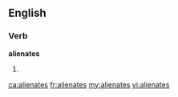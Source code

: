 ==English==

===Verb===
'''alienates'''

# {{third-person singular of|[[alienate]]}}

[[ca:alienates]]
[[fr:alienates]]
[[my:alienates]]
[[vi:alienates]]